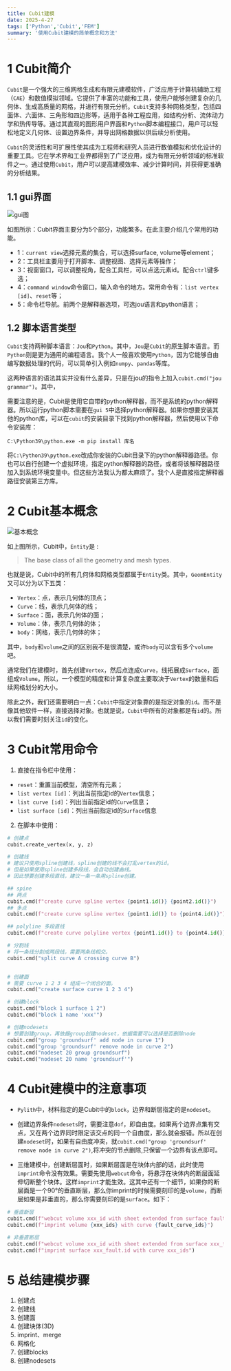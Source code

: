 ```yaml
---
title: Cubit建模
date: 2025-4-27
tags: ['Python','Cubit','FEM']
summary: '使用Cubit建模的简单概念和方法'
---
```


# 1 Cubit简介

`Cubit`是一个强大的三维网格生成和有限元建模软件，广泛应用于计算机辅助工程（`CAE`）和数值模拟领域。它提供了丰富的功能和工具，使用户能够创建复杂的几何体、生成高质量的网格，并进行有限元分析。`Cubit`支持多种网格类型，包括四面体、六面体、三角形和四边形等，适用于各种工程应用，如结构分析、流体动力学和热传导等。通过其直观的图形用户界面和`Python`脚本编程接口，用户可以轻松地定义几何体、设置边界条件，并导出网格数据以供后续分析使用。

`Cubit`的灵活性和可扩展性使其成为工程师和研究人员进行数值模拟和优化设计的重要工具。它在学术界和工业界都得到了广泛应用，成为有限元分析领域的标准软件之一。通过使用`Cubit`，用户可以提高建模效率、减少计算时间，并获得更准确的分析结果。

## 1.1 gui界面

![gui图](https://imgur.com/HusQRGT.png)

如图所示：Cubit界面主要分为5个部分，功能繁多。在此主要介绍几个常用的功能。

- 1：`current view`选择元素的集合，可以选择surface, volume等element；
- 2：工具栏主要用于打开脚本、调整视图、选择元素等操作；
- 3：视窗窗口，可以调整视角，配合工具栏，可以点选元素id。配合`ctrl`键多选；
- 4：`command window`命令窗口，输入命令的地方。常用命令有：`list vertex [id]`、`reset`等；
- 5：命令栏导航。前两个是解释器选项，可选jou语言和python语言；

## 1.2 脚本语言类型

`Cubit`支持两种脚本语言：`Jou`和`Python`。其中，`Jou`是`Cubit`的原生脚本语言。而`Python`则是更为通用的编程语言。我个人一般喜欢使用`Python`，因为它能够自由编写数据处理的代码，可以简单引入例如`numpy`、`pandas`等库。

这两种语言的语法其实并没有什么差异，只是在jou的指令上加入`cubit.cmd("jou grammar")`。其中，

需要注意的是，Cubit是使用它自带的python解释器，而不是系统的python解释器。所以运行python脚本需要在`gui 5`中选择python解释器。如果你想要安装其他的python库，可以在`cubit`的安装目录下找到python解释器，然后使用以下命令安装库：

```bash:cmd
C:\Python39\python.exe -m pip install 库名
```

将`C:\Python39\python.exe`改成你安装的Cubit目录下的python解释器路径。你也可以自行创建一个虚拟环境，指定python解释器的路径，或者将该解释器路径加入到系统环境变量中。但这些方法我认为都太麻烦了。我个人是直接指定解释器路径安装第三方库。

# 2 Cubit基本概念

![基本概念](https://imgur.com/gSHRVvo.png)

如上图所示，Cubit中，`Entity`是 :

> The base class of all the geometry and mesh types.

也就是说，Cubit中的所有几何体和网格类型都属于`Entity`类。其中，`GeomEntity`又可以分为以下五类：
- `Vertex`：点，表示几何体的顶点；
- `Curve`：线，表示几何体的线；
- `Surface`：面，表示几何体的面；
- `Volume`：体，表示几何体的体；
- `body`：网格，表示几何体的体；

其中，`body`和`volume`之间的区别我不是很清楚，或许`body`可以含有多个`volume`吧。

通常我们在建模时，首先创建`Vertex`，然后点连成`Curve`，线拓展成`Surface`，面组成`Volume`。所以，一个模型的精度和计算复杂度主要取决于`Vertex`的数量和后续网格划分的大小。

除此之外，我们还需要明白一点：`Cubit`中指定对象靠的是指定对象的`id`。而不是像其他软件一样，直接选择对象。也就是说，`Cubit`中所有的对象都是有`id`的。所以我们需要时刻关注`id`的变化。

# 3 Cubit常用命令

1. 直接在指令栏中使用：
- `reset`：重置当前模型，清空所有元素；
- `list vertex [id]`：列出当前指定id的`Vertex`信息；
- `list curve [id]`：列出当前指定id的`Curve`信息；
- `list surface [id]`：列出当前指定id的`Surface`信息

2. 在脚本中使用：
```py:jou_2D.py
# 创建点
cubit.create_vertex(x, y, z)

# 创建线
# 建议只使用spline创建线，spline创建的线不会打乱vertex的id。
# 但是如果使用spline创建多段线，会自动创建曲线。
# 因此想要创建多段直线，建议一条一条用spline创建。

## spine
## 两点
cubit.cmd(f"create curve spline vertex {point1.id()} {point2.id()}")
## 多点
cubit.cmd(f"create curve spline vertex {point1.id()} to {point4.id()}")

## polyline 多段直线
cubit.cmd(f"create curve polyline vertex {point1.id()} to {point4.id()}")

# 分割线
# 将一条线分割成两段线，需要两条线相交。
cubit.cmd("split curve A crossing curve B")


# 创建面
# 需要 curve 1 2 3 4 组成一个闭合的面。
cubit.cmd("create surface curve 1 2 3 4")

# 创建block
cubit.cmd("block 1 surface 1 2")
cubit.cmd("block 1 name 'xxx'")

# 创建nodesets
# 想要创建group，再依据group创建nodeset，依据需要可以选择是否删除node
cubit.cmd("group 'groundsurf' add node in curve 1")
cubit.cmd("group 'groundsurf' remove node in curve 2")
cubit.cmd("nodeset 20 group groundsurf")
cubit.cmd("nodeset 20 name 'groundsurf'")

```

# 4 Cubit建模中的注意事项

- `Pylith`中，材料指定的是Cubit中的`block`，边界和断层指定的是`nodeset`。

- 创建边界条件`nodesets`时，需要注意`dof`，即自由度。如果两个边界点集有交点，又在两个边界同时限定该交点的同一个自由度，那么就会报错。所以在创建`nodeset`时，如果有自由度冲突，就`cubit.cmd("group 'groundsurf' remove node in curve 2")`,将冲突的节点删除,只保留一个边界有该点即可。

- 三维建模中，创建断层面时，如果断层面是在块体内部的话，此时使用`imprint`命令没有效果。需要先使用`webcut`命令，将悬浮在块体内的断层面延伸切断整个块体。这样`imprint`才能生效。这其中还有一个细节，如果你的断层面是一个90°的垂直断层，那么你imprint的时候需要刻印的是`volume`，而断层如果是非垂直的，那么你需要刻印的是`surface`。如下：

```py:jou_3D.py
# 垂直断层
cubit.cmd(f"webcut volume xxx_id with sheet extended from surface fault_id")
cubit.cmd(f"imprint volume {xxx_ids} with curve {fault_curve_ids}")

# 非垂直断层
cubit.cmd(f"webcut volume xxx_id with sheet extended from surface xxx_fault_id")
cubit.cmd(f"imprint surface xxx_fault.id with curve xxx_ids")
```

# 5 总结建模步骤

1. 创建点
2. 创建线
3. 创建面
4. 创建块体(3D)
5. imprint、merge
6. 网格化
7. 创建blocks
8. 创建nodesets